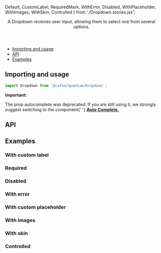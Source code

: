   Default,
  CustomLabel,
  RequiredMark,
  WithError,
  Disabled,
  WithPlaceholder,
  WithImages,
  WithSkin,
  Controlled
} from './Dropdown.stories.jsx';

<Meta title="Forms/Dropdown" component={Dropdown}  />

<Header title="Dropdown">
    A Dropdown receives user input, allowing them to select one from several
    options.
</Header>

- [Importing and usage](#importing)
- [API](#api)
- [Examples](#examples)

## <a id="importing"></a>Importing and usage

```js
import Dropdown from '@catho/quantum/Dropdown';
```

<Canvas>
  <Story id="forms-dropdown--default" />
</Canvas>


<Alert icon="warning" skin="warning">
  <strong>Important:</strong>
  <p>
      The prop autocomplete was deprecated. If you are still using it,
      we strongly suggest switching to the component{' '}
      <strong>
      <a href="?path=/docs/forms-autocomplete--default">Auto Complete.</a>
      </strong>
  </p>
</Alert>

## <a id="api"></a>API

<ArgsTable of={Dropdown} />

## <a id="examples"></a>Examples

### With custom label

<Canvas>
  <Story id="forms-dropdown--custom-label" />
</Canvas>

### Required

<Canvas>
  <Story id="forms-dropdown--required-mark" />
</Canvas>

### Disabled

<Canvas>
  <Story id="forms-dropdown--disabled"/>
</Canvas>

### With error

<Canvas>
  <Story id="forms-dropdown--with-error"/>
</Canvas>

### With custom placeholder

<Canvas>
  <Story id="forms-dropdown--with-placeholder"/>
</Canvas>

### With images

<Canvas>
  <Story id="forms-dropdown--with-images"/>
</Canvas>

### With skin

<Canvas>
  <Story id="forms-dropdown--with-skin" />
</Canvas>

### Controlled

<Canvas>
  <Story id="forms-dropdown--controlled"/>
</Canvas>